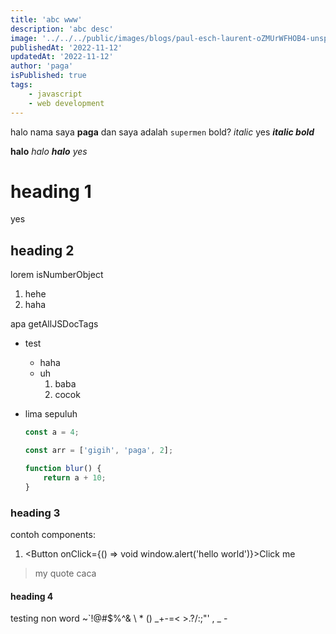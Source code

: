 ```yaml
---
title: 'abc www'
description: 'abc desc'
image: '../../../public/images/blogs/paul-esch-laurent-oZMUrWFHOB4-unsplash.jpg'
publishedAt: '2022-11-12'
updatedAt: '2022-11-12'
author: 'paga'
isPublished: true
tags:
    - javascript
    - web development
---
```


halo nama saya **paga** dan saya adalah `supermen` bold? _italic_ yes **_italic bold_**

**halo** _halo_ **_halo_** _yes_

# heading 1

yes

## heading 2

lorem isNumberObject

1. hehe
2. haha

apa getAllJSDocTags

-   test
    -   haha
    -   uh
        1. baba
        2. cocok
-   lima sepuluh

    ```js title="testing.js" showLineNumbers {3, 5-8} /paga/ caption="ini adalah code pertamaku"
    const a = 4;

    const arr = ['gigih', 'paga', 2];

    function blur() {
        return a + 10;
    }
    ```

### heading 3

contoh components:

1. <Button onClick={() => void window.alert('hello world')}>Click me</Button>

> my quote
> caca

#### heading 4

testing non word ~`!@#$%^& \ \* () \_+-=< >.?/:;"' , \_ -
